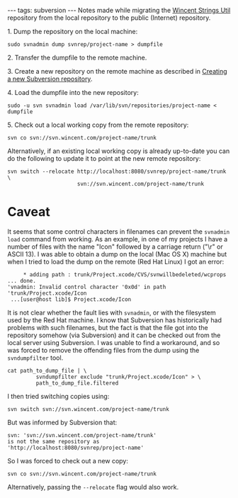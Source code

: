 ---
tags: subversion
---
Notes made while migrating the [[Wincent Strings Util]] repository from the local repository to the public (Internet) repository.

1. Dump the repository on the local machine:

<pre>sudo svnadmin dump svnrep/project-name > dumpfile</pre>

2. Transfer the dumpfile to the remote machine.

3. Create a new repository on the remote machine as described in [[Creating a new Subversion repository]].

4. Load the dumpfile into the new repository:

<pre>sudo -u svn svnadmin load /var/lib/svn/repositories/project-name < dumpfile</pre>

5. Check out a local working copy from the remote repository:

<pre>svn co svn://svn.wincent.com/project-name/trunk</pre>

Alternatively, if an existing local working copy is already up-to-date you can do the following to update it to point at the new remote repository:

<pre>svn switch --relocate http://localhost:8080/svnrep/project-name/trunk \
                      svn://svn.wincent.com/project-name/trunk</pre>

= Caveat =

It seems that some control characters in filenames can prevent the <tt>svnadmin load</tt> command from working. As an example, in one of my projects I have a number of files with the name "Icon" followed by a carriage return ("\r" or ASCII 13). I was able to obtain a dump on the local (Mac OS X) machine but when I tried to load the dump on the remote (Red Hat Linux) I got an error:

<pre>     * adding path : trunk/Project.xcode/CVS/svnwillbedeleted/wcprops ... done.
'vnadmin: Invalid control character '0x0d' in path 'trunk/Project.xcode/Icon
 ...[user@host lib]$ Project.xcode/Icon</pre>

It is not clear whether the fault lies with <tt>svnadmin</tt>, or with the filesystem used by the Red Hat machine. I know that Subversion has historically had problems with such filenames, but the fact is that the file got into the repository somehow (via Subversion) and it can be checked out from the local server using Subversion. I was unable to find a workaround, and so was forced to remove the offending files from the dump using the <tt>svndumpfilter</tt> tool.

<pre>cat path_to_dump_file | \
         svndumpfilter exclude "trunk/Project.xcode/Icon" > \
         path_to_dump_file.filtered</pre>

I then tried switching copies using:

<pre>svn switch svn://svn.wincent.com/project-name/trunk</pre>

But was informed by Subversion that:

<pre>svn: 'svn://svn.wincent.com/project-name/trunk'
is not the same repository as
'http://localhost:8080/svnrep/project-name'</pre>

So I was forced to check out a new copy:

<pre>svn co svn://svn.wincent.com/project-name/trunk</pre>

Alternatively, passing the <tt>--relocate</tt> flag would also work.
